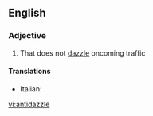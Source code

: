 {{also|anti-dazzle}}
==English==

===Adjective===
{{en-adj|-}}

# {{lb|en|of car headlights}} That does not [[dazzle]] oncoming traffic

====Translations====
{{trans-top|that does not dazzle}}
* Italian: {{t+|it|anabbagliante}}
{{trans-mid}}
{{trans-bottom}}

[[vi:antidazzle]]